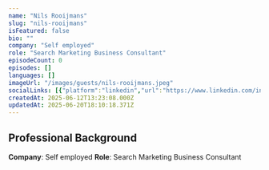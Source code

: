 ```yaml
---
name: "Nils Rooijmans"
slug: "nils-rooijmans"
isFeatured: false
bio: ""
company: "Self employed"
role: "Search Marketing Business Consultant"
episodeCount: 0
episodes: []
languages: []
imageUrl: "/images/guests/nils-rooijmans.jpeg"
socialLinks: [{"platform":"linkedin","url":"https://www.linkedin.com/in/nilsrooijmans"}]
createdAt: 2025-06-12T13:23:08.000Z
updatedAt: 2025-06-20T18:10:18.371Z
---
```


## Professional Background

**Company**: Self employed
**Role**: Search Marketing Business Consultant

